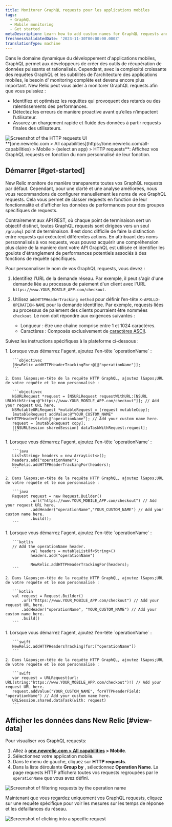 ```yaml
---
title: Monitorer GraphQL requests pour les applications mobiles
tags:
  - GraphQL
  - Mobile monitoring
  - Get started
metaDescription: Learn how to add custom names for GraphQL requests and view request data in New Relic.
freshnessValidatedDate: '2023-11-30T00:00:00.000Z'
translationType: machine
---
```


Dans le domaine dynamique du développement d&apos;applications mobiles, GraphQL permet aux développeurs de créer des outils de récupération de données puissants et rationalisés. Cependant, avec la complexité croissante des requêtes GraphQL et les subtilités de l&apos;architecture des applications mobiles, le besoin d&apos; monitoring complète est devenu encore plus important. New Relic peut vous aider à monitorer GraphQL requests afin que vous puissiez :

* Identifiez et optimisez les requêtes qui provoquent des retards ou des ralentissements des performances.
* Détectez les erreurs de manière proactive avant qu’elles n’impactent l’utilisateur.
* Assurez un chargement rapide et fluide des données à partir requests finales des utilisateurs.

<img title="HTTP requests" alt="Screenshot of the HTTP requests UI" src="/images/mobile_screenshot-full_mobile-graphql-requests.webp" />

<figcaption>
  <DNT>**[one.newrelic.com &gt; All capabilities](https://one.newrelic.com/all-capabilities) &gt; Mobile &gt; (select an app) &gt; HTTP requests**</DNT>: Affichez vos GraphQL requests en fonction du nom personnalisé de leur fonction.
</figcaption>

## Démarrer [#get-started]

New Relic monitore de manière transparente toutes vos GraphQL requests par défaut. Cependant, pour une clarté et une analyse améliorées, nous vous recommandons de configurer manuellement les noms de vos GraphQL requests. Cela vous permet de classer requests en fonction de leur fonctionnalité et d&apos;afficher les données de performances pour des groupes spécifiques de requests.

Contrairement aux API REST, où chaque point de terminaison sert un objectif distinct, toutes GraphQL requests sont dirigées vers un seul `/graphql` point de terminaison. Il est donc difficile de faire la distinction entre requests qui exécutent différentes actions. En attribuant des noms personnalisés à vos requests, vous pouvez acquérir une compréhension plus claire de la manière dont votre API GraphQL est utilisée et identifier les goulots d&apos;étranglement de performances potentiels associés à des fonctions de requête spécifiques.

Pour personnaliser le nom de vos GraphQL requests, vous devez :

1. Identifiez l’URL de la demande réseau. Par exemple, il peut s&apos;agir d&apos;une demande liée au processus de paiement d&apos;un client avec l&apos;URL `https://www.YOUR_MOBILE_APP.com/checkout`.

2. Utilisez `addHTTPHeaderTracking method` pour définir l’en-tête `X-APOLLO-OPERATION-NAME` pour la demande identifiée. Par exemple, requests liées au processus de paiement des clients pourraient être nommées `checkout`. Le nom doit répondre aux exigences suivantes :

   * Longueur : être une chaîne comprise entre 1 et 1024 caractères.
   * Caractères : Composés exclusivement de [caractères ASCII](https://www.ascii-code.com/characters).

Suivez les instructions spécifiques à la plateforme ci-dessous :

<CollapserGroup>
  <Collapser id="objc" title="Objectif-C">
    1. Lorsque vous démarrez l&apos;agent, ajoutez l&apos;en-tête `operationName` :

       ```objectivec
       [NewRelic addHTTPHeaderTrackingFor:@[@"operationName"]]; 
       ```

    2. Dans l&apos;en-tête de la requête HTTP GraphQL, ajoutez l&apos;URL de votre requête et le nom personnalisé :

       ```objectivec
       NSURLRequest *request = [NSURLRequest requestWithURL:[NSURL URLWithString:@"https://www.YOUR_MOBILE_APP.com/checkout"]]; // Add your request URL here.
       NSMutableURLRequest *mutableRequest = [request mutableCopy];
       [mutableRequest addValue:@"YOUR_CUSTOM_NAME" forHTTPHeaderField:@"operationName"]; // Add your custom name here.
       request = [mutableRequest copy];
       [[NSURLSession sharedSession] dataTaskWithRequest:request];
       ```
  </Collapser>

  <Collapser id="java" title="Java">
    1. Lorsque vous démarrez l&apos;agent, ajoutez l&apos;en-tête `operationName` :

       ```java
       List<String> headers = new ArrayList<>(); 
       headers.add("operationName");
       NewRelic.addHTTPHeaderTrackingFor(headers);
       ```

    2. Dans l&apos;en-tête de la requête HTTP GraphQL, ajoutez l&apos;URL de votre requête et le nom personnalisé :

       ```java
       Request request = new Request.Builder()
               .url("https://www.YOUR_MOBILE_APP.com/checkout") // Add your request URL here.
               .addHeader("operationName","YOUR_CUSTOM_NAME") // Add your custom name here.
               .build();
       ```
  </Collapser>

  <Collapser id="kotlin" title="Kotlin">
    1. Lorsque vous démarrez l&apos;agent, ajoutez l&apos;en-tête `operationName` :

       ```kotlin
       // Add the operationName header.
               val headers = mutableListOf<String>()
               headers.add("operationName")

               NewRelic.addHTTPHeaderTrackingFor(headers);
       ```

    2. Dans l&apos;en-tête de la requête HTTP GraphQL, ajoutez l&apos;URL de votre requête et le nom personnalisé :

       ```kotlin
       val request = Request.Builder()
           .url("https://www.YOUR_MOBILE_APP.com/checkout") // Add your request URL here.
           .addHeader("operationName", "YOUR_CUSTOM_NAME") // Add your custom name here.
           .build()
       ```
  </Collapser>

  <Collapser id="swift" title="Swift">
    1. Lorsque vous démarrez l&apos;agent, ajoutez l&apos;en-tête `operationName` :

       ```swift
       NewRelic.addHTTPHeadersTracking(for:["operationName"])
       ```

    2. Dans l&apos;en-tête de la requête HTTP GraphQL, ajoutez l&apos;URL de votre requête et le nom personnalisé :

       ```swift
       var request = URLRequest(url: URL(string:"https://www.YOUR_MOBILE_APP.com/checkout")!) // Add your request URL here.
       request.addValue("YOUR_CUSTOM_NAME", forHTTPHeaderField: "operationName") // Add your custom name here.
       URLSession.shared.dataTask(with: request)
       ```
  </Collapser>
</CollapserGroup>

## Afficher les données dans New Relic [#view-data]

Pour visualiser vos GraphQL requests:

1. Allez à <DNT>**[one.newrelic.com &gt; All capabilities](https://one.newrelic.com/all-capabilities) &gt; Mobile**</DNT>.
2. Sélectionnez votre application mobile.
3. Dans le menu de gauche, cliquez sur <DNT>**HTTP requests**</DNT>.
4. Dans la liste déroulante <DNT>**Group by**</DNT> , sélectionnez <DNT>**Operation Name**</DNT>. La page requests HTTP affichera toutes vos requests regroupées par le `operationName` que vous avez défini.

<img title="Filter by operation name" alt="Screenshot of filtering requests by the operation name" src="/images/mobile_screenshot-crop_group-by-dropdown.webp" />

Maintenant que vous regardez uniquement vos GraphQL requests, cliquez sur une requête spécifique pour voir les mesures sur les temps de réponse et les défaillances du réseau.

<img title="Request details" alt="Screenshot of clicking into a specific request" src="/images/mobile_screenshot-crop_request-details.webp" />